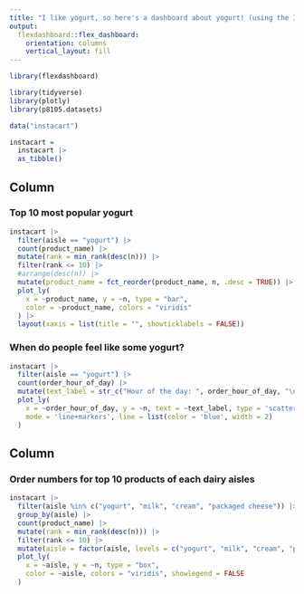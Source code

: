 ```yaml
---
title: "I like yogurt, so here's a dashboard about yogurt! (using the Instacart dataset)"
output: 
  flexdashboard::flex_dashboard:
    orientation: columns
    vertical_layout: fill
---
```


```r
library(flexdashboard)

library(tidyverse)
library(plotly)
library(p8105.datasets)
```

```r
data("instacart")

instacart = 
  instacart |> 
  as_tibble()

```

Column {data-width=650}
-----------------------------------------------------------------------

### Top 10 most popular yogurt

```r
instacart |>
  filter(aisle == "yogurt") |>
  count(product_name) |> 
  mutate(rank = min_rank(desc(n))) |> 
  filter(rank <= 10) |> 
  #arrange(desc(n)) |>
  mutate(product_name = fct_reorder(product_name, n, .desc = TRUE)) |>
  plot_ly(
    x = ~product_name, y = ~n, type = "bar",
    color = ~product_name, colors = "viridis"
  ) |>
  layout(xaxis = list(title = "", showticklabels = FALSE))
```

### When do people feel like some yogurt?

```r
instacart |>
  filter(aisle == "yogurt") |>
  count(order_hour_of_day) |>
  mutate(text_label = str_c("Hour of the day: ", order_hour_of_day, "\nNumber of orders: ", n)) |> 
  plot_ly(
    x = ~order_hour_of_day, y = ~n, text = ~text_label, type = 'scatter',
    mode = 'line+markers', line = list(color = 'blue', width = 2)
  )
```

Column {data-width=350}
-----------------------------------------------------------------------

### Order numbers for top 10 products of each dairy aisles

```r
instacart |>
  filter(aisle %in% c("yogurt", "milk", "cream", "packaged cheese")) |>
  group_by(aisle) |>
  count(product_name) |>
  mutate(rank = min_rank(desc(n))) |> 
  filter(rank <= 10) |> 
  mutate(aisle = factor(aisle, levels = c("yogurt", "milk", "cream", "packaged cheese"))) |>
  plot_ly(
    x = ~aisle, y = ~n, type = "box",
    color = ~aisle, colors = "viridis", showlegend = FALSE
  ) 
```

